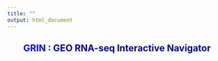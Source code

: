 ```yaml
---
title: ""
output: html_document
---
```


<center> <h2>
<span style="color:blue">**GRIN** : </span><span style="color:darkblue">GEO RNA-seq Interactive Navigator</span></h2> </center>